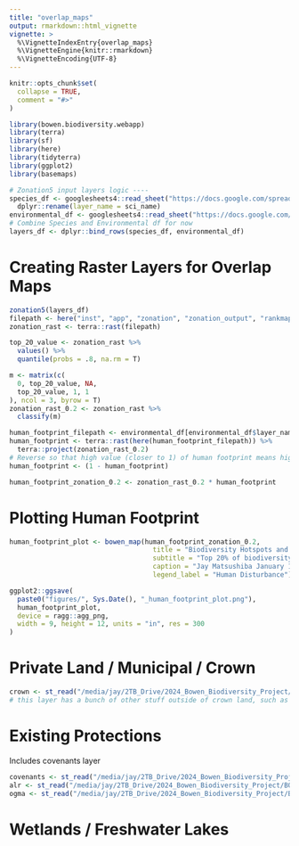 ```yaml
---
title: "overlap_maps"
output: rmarkdown::html_vignette
vignette: >
  %\VignetteIndexEntry{overlap_maps}
  %\VignetteEngine{knitr::rmarkdown}
  %\VignetteEncoding{UTF-8}
---
```


```r
knitr::opts_chunk$set(
  collapse = TRUE,
  comment = "#>"
)
```

```r
library(bowen.biodiversity.webapp)
library(terra)
library(sf)
library(here)
library(tidyterra)
library(ggplot2)
library(basemaps)
```

```r
# Zonation5 input layers logic ----
species_df <- googlesheets4::read_sheet("https://docs.google.com/spreadsheets/d/1ehO30w4i7EDafilNyRpq3sgc86fm8g_TmYMI4ql3qms/edit?usp=sharing") %>%
  dplyr::rename(layer_name = sci_name)
environmental_df <- googlesheets4::read_sheet("https://docs.google.com/spreadsheets/d/1S7U53ukf74y3YaCDZUUSCh2Rv_wpbdZ4veH-BotoQKo/edit?gid=0#gid=0")
# Combine Species and Environmental df for now
layers_df <- dplyr::bind_rows(species_df, environmental_df)
```

# Creating Raster Layers for Overlap Maps

```r
zonation5(layers_df)
filepath <- here("inst", "app", "zonation", "zonation_output", "rankmap.tif")
zonation_rast <- terra::rast(filepath)

top_20_value <- zonation_rast %>%
  values() %>%
  quantile(probs = .8, na.rm = T)

m <- matrix(c(
  0, top_20_value, NA,
  top_20_value, 1, 1
), ncol = 3, byrow = T)
zonation_rast_0.2 <- zonation_rast %>%
  classify(m) 

human_footprint_filepath <- environmental_df[environmental_df$layer_name == "Human Footprint", "full_path"] %>% unlist()
human_footprint <- terra::rast(here(human_footprint_filepath)) %>%
  terra::project(zonation_rast_0.2) 
# Reverse so that high value (closer to 1) of human footprint means higher disturbance
human_footprint <- (1 - human_footprint)

human_footprint_zonation_0.2 <- zonation_rast_0.2 * human_footprint
```

# Plotting Human Footprint
```r
human_footprint_plot <- bowen_map(human_footprint_zonation_0.2,
                                    title = "Biodiversity Hotspots and Human Footprint",
                                    subtitle = "Top 20% of biodiversity locations on Bowen Island, with scale corresponding to relative human disturbance. Higher values, towards 1.0, indicate higher levels of disturbance from human activity. Lower values, towards 0.0, show lower levels of disturbance.",
                                    caption = "Jay Matsushiba January 13 2025",
                                    legend_label = "Human Disturbance")

ggplot2::ggsave(
  paste0("figures/", Sys.Date(), "_human_footprint_plot.png"),
  human_footprint_plot,
  device = ragg::agg_png,
  width = 9, height = 12, units = "in", res = 300
)
```

# Private Land / Municipal / Crown 
```r
crown <- st_read("/media/jay/2TB_Drive/2024_Bowen_Biodiversity_Project/BOWEN GIS LAYERS BY JOHN /Crown-Land-JD.gpkg")
# this layer has a bunch of other stuff outside of crown land, such as parks / protections
```


# Existing Protections
Includes covenants layer
```r
covenants <- st_read("/media/jay/2TB_Drive/2024_Bowen_Biodiversity_Project/BOWEN GIS LAYERS BY JOHN /BI-Covenant-Catalogue-Layer 1.3.2.gpkg")
alr <- st_read("/media/jay/2TB_Drive/2024_Bowen_Biodiversity_Project/BOWEN GIS LAYERS BY JOHN /Bowen-ALR-Lands-JD.gpkg")
ogma <- st_read("/media/jay/2TB_Drive/2024_Bowen_Biodiversity_Project/BOWEN GIS LAYERS BY JOHN /Bowen-OGMAs-JD.gpkg")
```


# Wetlands / Freshwater Lakes 
```r

```

